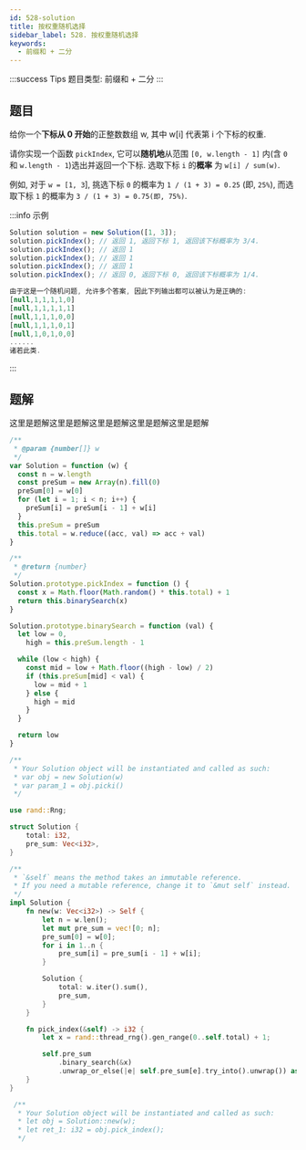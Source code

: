 ```yaml
---
id: 528-solution
title: 按权重随机选择
sidebar_label: 528. 按权重随机选择
keywords:
  - 前缀和 + 二分
---
```


:::success Tips
题目类型: 前缀和 + 二分
:::

## 题目

给你一个**下标从 0 开始**的正整数数组 w, 其中 w[i] 代表第 i 个下标的权重.

请你实现一个函数 `pickIndex`, 它可以**随机地**从范围 `[0, w.length - 1]` 内(含 `0` 和 `w.length - 1`)选出并返回一个下标. 选取下标 `i` 的**概率** 为 `w[i] / sum(w)`.

例如, 对于 `w = [1, 3`], 挑选下标 `0` 的概率为 `1 / (1 + 3) = 0.25` (即, `25%`), 而选取下标 `1` 的概率为 `3 / (1 + 3) = 0.75(即, 75%)`.

:::info 示例

```ts
Solution solution = new Solution([1, 3]);
solution.pickIndex(); // 返回 1, 返回下标 1, 返回该下标概率为 3/4.
solution.pickIndex(); // 返回 1
solution.pickIndex(); // 返回 1
solution.pickIndex(); // 返回 1
solution.pickIndex(); // 返回 0, 返回下标 0, 返回该下标概率为 1/4.

由于这是一个随机问题, 允许多个答案, 因此下列输出都可以被认为是正确的:
[null,1,1,1,1,0]
[null,1,1,1,1,1]
[null,1,1,1,0,0]
[null,1,1,1,0,1]
[null,1,0,1,0,0]
......
诸若此类.
```

:::

## 题解

这里是题解这里是题解这里是题解这里是题解这里是题解


<Tabs>
  <TabItem value="JavaScript" label="JavaScript" default>

```ts
/**
 * @param {number[]} w
 */
var Solution = function (w) {
  const n = w.length
  const preSum = new Array(n).fill(0)
  preSum[0] = w[0]
  for (let i = 1; i < n; i++) {
    preSum[i] = preSum[i - 1] + w[i]
  }
  this.preSum = preSum
  this.total = w.reduce((acc, val) => acc + val)
}

/**
 * @return {number}
 */
Solution.prototype.pickIndex = function () {
  const x = Math.floor(Math.random() * this.total) + 1
  return this.binarySearch(x)
}

Solution.prototype.binarySearch = function (val) {
  let low = 0,
    high = this.preSum.length - 1

  while (low < high) {
    const mid = low + Math.floor((high - low) / 2)
    if (this.preSum[mid] < val) {
      low = mid + 1
    } else {
      high = mid
    }
  }

  return low
}

/**
 * Your Solution object will be instantiated and called as such:
 * var obj = new Solution(w)
 * var param_1 = obj.picki()
 */
```

</TabItem>
<TabItem value="Rust" label="Rust">

```rust
use rand::Rng;

struct Solution {
    total: i32,
    pre_sum: Vec<i32>,
}

/**
 * `&self` means the method takes an immutable reference.
 * If you need a mutable reference, change it to `&mut self` instead.
 */
impl Solution {
    fn new(w: Vec<i32>) -> Self {
        let n = w.len();
        let mut pre_sum = vec![0; n];
        pre_sum[0] = w[0];
        for i in 1..n {
            pre_sum[i] = pre_sum[i - 1] + w[i];
        }

        Solution {
            total: w.iter().sum(),
            pre_sum,
        }
    }

    fn pick_index(&self) -> i32 {
        let x = rand::thread_rng().gen_range(0..self.total) + 1;

        self.pre_sum
            .binary_search(&x)
            .unwrap_or_else(|e| self.pre_sum[e].try_into().unwrap()) as i32
    }
}

 /**
  * Your Solution object will be instantiated and called as such:
  * let obj = Solution::new(w);
  * let ret_1: i32 = obj.pick_index();
  */
```

</TabItem>
</Tabs>
